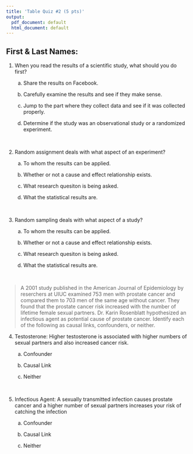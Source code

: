 ```yaml
---
title: 'Table Quiz #2 (5 pts)'
output:
  pdf_document: default
  html_document: default
---
```



## First & Last Names:


1. When you read the results of a scientific study, what should you do first?

    a. Share the results on Facebook.

    b. Carefully examine the results and see if they make sense.

    c. Jump to the part where they collect data and see if it was collected properly.
    
    d. Determine if the study was an observational study or a randomized experiment.


&nbsp;

2. Random assignment deals with what aspect of an experiment?

    a. To whom the results can be applied.
    
    b. Whether or not a cause and effect relationship exists.
    
    c. What research quesiton is being asked.
    
    d. What the statistical results are.
    
    
&nbsp;

3. Random sampling deals with what aspect of a study?

    a. To whom the results can be applied.
    
    b. Whether or not a cause and effect relationship exists.
    
    c. What research quesiton is being asked.
    
    d. What the statistical results are.
    
&nbsp;

> A 2001 study published in the American Journal of Epidemiology by reserchers at UIUC examined 753 men with prostate cancer and compared them to 703 men of the same age without cancer. They found that the prostate cancer risk increased with the number of lifetime female sexual partners. Dr. Karin Rosenblatt hypothesized an infectious agent as potential cause of prostate cancer. Identify each of the following as causal links, confounders, or neither.

4. Testosterone: Higher testosterone is associated with higher numbers of sexual partners and also increased cancer risk.

    a. Confounder
    
    b. Causal Link
    
    c. Neither

&nbsp;


5. Infectious Agent: A sexually transmitted infection causes prostate cancer and a higher number of sexual partners increases your risk of catching the infection

    a. Confounder
    
    b. Causal Link
    
    c. Neither




